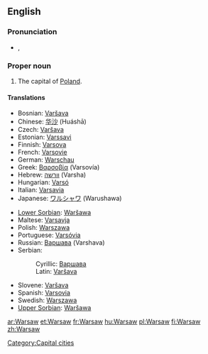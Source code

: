 {{wikipedia}}
==English==

===Pronunciation===
* {{a|UK}} {{IPA|/ˈwɔː(ɹ).sɔː(ɹ)/}}, {{SAMPA|/"wO:(r).sO:(r)/}}

===Proper noun===
{{infl|en|proper noun}}

# The capital of [[Poland]].

====Translations====
{{trans-top|Capital city of Poland}}
* Bosnian: [[Varšava#Bosnian|Varšava]] {{m}}
* Chinese: [[华沙]] (Huáshā)
* Czech: [[Varšava]] {{f}}
* Estonian: [[Varssavi]]
* Finnish: [[Varsova]]
* French: [[Varsovie]]
* German: [[Warschau]]
* Greek: [[Βαρσοβία]] (Varsovía) {{f}}
* Hebrew: [[וורשה]] (Varsha)
* Hungarian: [[Varsó]]
* Italian: [[Varsavia]] {{f}}
* Japanese: [[ワルシャワ]] (Warushawa)
{{trans-mid}}
* [[Lower Sorbian]]: [[Waršawa]] {{f}}
* Maltese: [[Varsavja]]
* Polish: [[Warszawa]] {{f}}
* Portuguese: [[Varsóvia]]
* Russian: [[Варшава]] {{f}} (Varshava)
* Serbian:
*: Cyrillic: [[Варшава#Serbian|Варшава]] {{m}}
*: Latin: [[Varšava#Serbian|Varšava]] {{m}}
* Slovene: [[Varšava]] {{f}}
* Spanish: [[Varsovia]]
* Swedish: [[Warszawa]]
* [[Upper Sorbian]]: [[Waršawa]] {{f}}
{{trans-bottom}}

[[Category:Capital cities]]

[[ar:Warsaw]]
[[et:Warsaw]]
[[fr:Warsaw]]
[[hu:Warsaw]]
[[pl:Warsaw]]
[[fi:Warsaw]]
[[zh:Warsaw]]